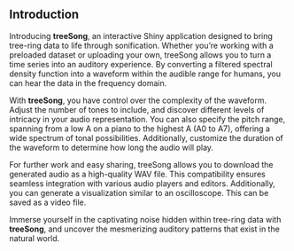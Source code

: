 ## Introduction
Introducing **treeSong**, an interactive Shiny application designed to bring tree-ring data to life through sonification. Whether you're working with a preloaded dataset or uploading your own, treeSong allows you to turn a time series into an auditory experience. By converting a filtered spectral density function into a waveform within the audible range for humans, you can hear the data in the frequency domain.

With **treeSong**, you have control over the complexity of the waveform. Adjust the number of tones to include, and discover different levels of intricacy in your audio representation. You can also specify the pitch range, spanning from a low A on a piano to the highest A (A0 to A7), offering a wide spectrum of tonal possibilities. Additionally, customize the duration of the waveform to determine how long the audio will play.

For further work and easy sharing, treeSong allows you to download the generated audio as a high-quality WAV file. This compatibility ensures seamless integration with various audio players and editors. Additionally, you can generate a visualization similar to an oscilloscope. This can be saved as a video file.

Immerse yourself in the captivating noise hidden within tree-ring data with **treeSong**, and uncover the mesmerizing auditory patterns that exist in the natural world.